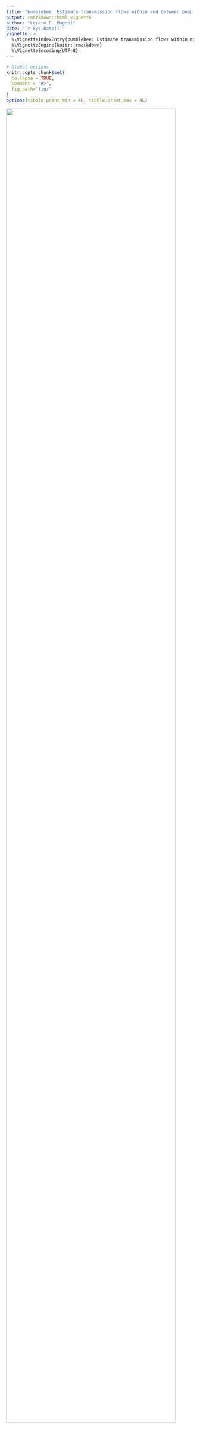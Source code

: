 ```yaml
---
title: "bumblebee: Estimate transmission flows within and between population groups accounting for sampling heterogeneity."
output: rmarkdown::html_vignette
author: "Lerato E. Magosi"
date: "`r Sys.Date()`"
vignette: >
  %\VignetteIndexEntry{bumblebee: Estimate transmission flows within and between population groups accounting for sampling heterogeneity.}
  %\VignetteEngine{knitr::rmarkdown}
  %\VignetteEncoding{UTF-8}
---
```


```r
# Global options
knitr::opts_chunk$set(
  collapse = TRUE,
  comment = "#>",
  fig.path="fig/"
)
options(tibble.print_min = 4L, tibble.print_max = 4L)
```

![](fig/bumblebee_transmission_flows_with_title_and_labels_img.png){width=95%}

## Background

To control the spread of infectious disease it is important to quantify the impact of
interventions and factors such as: age, sex, socio-economic status and
geographical location in shaping patterns of transmission.

The **_Bumblebee_** package uses counts of directed transmission pairs identified 
between samples from population groups of interest to estimate the flow of transmissions 
within and between those population groups accounting for sampling heterogeneity.

Counts of observed directed transmission pairs can be obtained from deep-sequence 
phylogenetic data (via [phyloscanner](https://github.com/BDI-pathogens/phyloscanner))
or known epidemiological contacts. 

**Note**: Deep-sequence data is also commonly referred to as high-throughput or 
next-generation sequence data.


### Example application areas include: 

1. Quantifying transmission patterns of HIV, the virus that causes AIDS, in the 
   context of HIV prevention initiatives such as universal test-and-treat. 
   
   **To learn more see:** Magosi LE, et al., Deep-sequence phylogenetics to 
   quantify patterns of HIV transmission in the context of a universal testing 
   and treatment trial – BCPP/ Ya Tsie trial. To submit for publication, 2021.
 
2. Quantifying transmission patterns of SARS-COV-2, the virus that causes COVID-19, 
   in the presence of heterogeneous vaccine uptake.


#### This vignette walks through the steps to estimate transmission flows and confidence intervals.
 
---

## Data:

```

We shall use the data of HIV transmissions within and between intervention and control
communities in the BCPP/Ya Tsie HIV prevention trial. 

The BCPP / Ya Tsie study was a pair-matched community-randomized trial involving
30 communities in Botswana to test the effect of a universal HIV test-and-treat 
intervention in efficiently reducing the occurrence of new HIV infections at the 
population level.

To learn more about the data: 

# Counts of directed HIV transmission pairs identified between samples from
# intervention and control communities.
?counts_hiv_transmission_pairs, 

# Estimated number of individuals with HIV in intervention and control
# communities and the number of individuals sampled from each.
?sampling_frequency  

# Estimated transmission flows or relative probability of transmission
# within and between population groups adjusted for variable sampling
# among the population groups. 
# Note: The `theta_hat` variable denotes estimated transmission flows.
?estimated_hiv_transmission_flows
 
```

#### The data was sourced from:

Magosi LE, et al., Deep-sequence phylogenetics to quantify patterns of 
HIV transmission in the context of a universal testing and treatment
trial – BCPP/ Ya Tsie trial. To submit for publication, 2021.


## A basic analysis: Estimating transmission flows within and between population groups

We shall use the `estimate_transmission_flows_and_ci()` function to estimate transmission 
flows and corresponding confidence intervals within and between intervention and control 
communities of the BCPP / Ya Tsie trial.  See `?estimate_transmission_flows_and_ci()` to
learn more about the function.

The `estimate_transmission_flows_and_ci()` function 
requires the following inputs for analysis:

* A character vector of population groups/strata (e.g. communities, age-groups, genders or trial arms) 
  between which to estimate transmission flows.
 
* A numeric vector indicating the number of individuals sampled per population group 

* A numeric vector of the estimated number of individuals per population group 

* A data.frame of counts of directed transmission pairs identified between samples 
  from population groups of interest.


```

# Load libraries  ------------------------------------------------

library(bumblebee) # for estimating transmission flows
library(dplyr)     # for manipulating data.frames


# Estimate transmission flows and confidence intervals  --------------------------

# We shall use the data of HIV transmissions within and between intervention and control
# communities in the BCPP/Ya Tsie HIV prevention trial. To learn more about the data 
# ?counts_hiv_transmission_pairs and ?sampling_frequency 

# View counts of observed directed HIV transmissions within and between 
# intervention and control communities (n = 82)
counts_hiv_transmission_pairs

# View the estimated number of individuals with HIV in intervention and control 
# communities and the number of individuals sampled from each
sampling_frequency

# Estimate transmission flows within and between intervention and control communities
# accounting for variable sampling among population groups. 

# Basic output

results_estimate_transmission_flows_and_ci <- estimate_transmission_flows_and_ci(
    group_in = sampling_frequency$population_group, 
	individuals_sampled_in = sampling_frequency$number_sampled, 
	individuals_population_in = sampling_frequency$number_population, 
	linkage_counts_in = counts_hiv_transmission_pairs)
 
# View results
results_estimate_transmission_flows_and_ci

# Retrieve dataset of estimated transmission flows 
dframe <- results_estimate_transmission_flows_and_ci$flows_dataset

```

## Interpretation of results:

The `theta_hat` variable denotes estimated proportions of HIV transmissions in 
the trial population within and between intervention and control communities.
There was substantial sexual mixing between intervention and control communities.
Transmissions into intervention communities from control communities were three
times more common than the reverse, compatible with a benefit from the universal 
HIV test-and-treat intervention.

#### See `?estimate_transmission_flows_and_ci()` for a description of all the output variables



## A step further: Exploring available options


Further to estimating transmission flows, the bumblebee package provides estimates for:


* p_hat, the probability of linkage between pathogen sequences from two individuals randomly 
  sampled from their respective population groups

* p_group_pairing_linked, the joint probability that a pair of pathogen sequences is 
  from a specific population group pairing and linked

* c_hat, the probability of clustering, more precisely, the probability that a pathogen 
  sequence from one population group links with at least one pathogen sequence from 
  another population group


and confidence intervals for the following methods: 

* Goodman with a continuity correction (useful for small samples) 

* Sison-Glaz

* Queensbury-Hurst


```

# Estimate transmission flows and confidence intervals: Detailed output  -----------------


# Detailed output

results_estimate_transmission_flows_and_ci_detailed <- estimate_transmission_flows_and_ci(
    group_in = sampling_frequency$population_group, 
    individuals_sampled_in = sampling_frequency$number_sampled, 
    individuals_population_in = sampling_frequency$number_population, 
    linkage_counts_in = counts_hiv_transmission_pairs,
    detailed_report = TRUE,
    verbose_output = TRUE)
 
# View results
results_estimate_transmission_flows_and_ci_detailed

# Retrieve dataset of estimated transmission flows 
dframe <- results_estimate_transmission_flows_and_ci_detailed$flows_dataset

```

